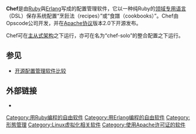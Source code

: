 {{noteTA|G1=IT}}
{{Infobox software
| name                   = Chef
| author                 = Opscode
| developer              = Opscode
| released               = {{release date and age|2009|01|15}}
| latest release version = 0.10.8
| latest release date    = {{release date and age|2011|12|15}}
| frequently updated     = 是
| programming language   = [[Ruby|Ruby]] (client)與 [[Erlang|Erlang]] (server)
| operating system       = [[Linux|Linux]]、[[Unix|Unix]]、[[Windows|Windows]]
| platform               =
| language               =
| status                 = 活跃
| genre                  = [[形态管理|形态管理]]、[[系统管理|系统管理]]、[[网络管理|网络管理]] 
| license                = [[Apache协议|Apache协议]]
| website                = {{URL|http://www.opscode.com/chef/}}
}}

'''Chef'''是由[[Ruby|Ruby]]與[[Erlang|Erlang]]写成的配置管理软件，它以一种纯Ruby的[[领域专用语言|领域专用语言]]（DSL）保存系统配置“烹飪法（recipes）”或“食譜（cookbooks）”。Chef由Opscode公司开发，并在[[Apache协议|Apache协议]]版本2.0下开源发布。

Chef可在[[主从式架构|主从式架构]]之下运行，亦可在名为“chef-solo”的整合配置之下运行。

== 参见 ==
* [[开源配置管理软件比较|开源配置管理软件比较]]

== 外部链接 ==
* {{Official website|http://www.opscode.com/chef/}}

[[Category:用Ruby编程的自由软件|Category:用Ruby编程的自由软件]]
[[Category:用Erlang编程的自由软件|Category:用Erlang编程的自由软件]]
[[Category:形態管理|Category:形態管理]]
[[Category:Linux虚拟化相关软件|Category:Linux虚拟化相关软件]]
[[Category:使用Apache许可证的软件|Category:使用Apache许可证的软件]]
